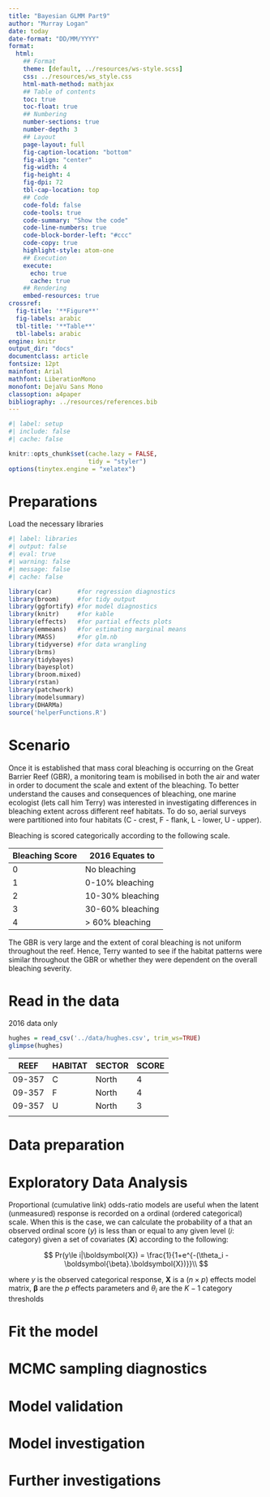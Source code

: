 ```yaml
---
title: "Bayesian GLMM Part9"
author: "Murray Logan"
date: today
date-format: "DD/MM/YYYY"
format: 
  html:
    ## Format
    theme: [default, ../resources/ws-style.scss]
    css: ../resources/ws_style.css
    html-math-method: mathjax
    ## Table of contents
    toc: true
    toc-float: true
    ## Numbering
    number-sections: true
    number-depth: 3
    ## Layout
    page-layout: full
    fig-caption-location: "bottom"
    fig-align: "center"
    fig-width: 4
    fig-height: 4
    fig-dpi: 72
    tbl-cap-location: top
    ## Code
    code-fold: false
    code-tools: true
    code-summary: "Show the code"
    code-line-numbers: true
    code-block-border-left: "#ccc"
    code-copy: true
    highlight-style: atom-one
    ## Execution
    execute:
      echo: true
      cache: true
    ## Rendering
    embed-resources: true
crossref:
  fig-title: '**Figure**'
  fig-labels: arabic
  tbl-title: '**Table**'
  tbl-labels: arabic
engine: knitr
output_dir: "docs"
documentclass: article
fontsize: 12pt
mainfont: Arial
mathfont: LiberationMono
monofont: DejaVu Sans Mono
classoption: a4paper
bibliography: ../resources/references.bib
---
```


```r
#| label: setup
#| include: false
#| cache: false

knitr::opts_chunk$set(cache.lazy = FALSE,
                      tidy = "styler")
options(tinytex.engine = "xelatex")
```


# Preparations

Load the necessary libraries

```r
#| label: libraries
#| output: false
#| eval: true
#| warning: false
#| message: false
#| cache: false

library(car)       #for regression diagnostics
library(broom)     #for tidy output
library(ggfortify) #for model diagnostics
library(knitr)     #for kable
library(effects)   #for partial effects plots
library(emmeans)   #for estimating marginal means
library(MASS)      #for glm.nb
library(tidyverse) #for data wrangling
library(brms)
library(tidybayes)
library(bayesplot)
library(broom.mixed)
library(rstan)
library(patchwork)
library(modelsummary)
library(DHARMa)
source('helperFunctions.R')
```



# Scenario

Once it is established that mass coral bleaching is occurring on the
Great Barrier Reef (GBR), a monitoring team is mobilised in both the
air and water in order to document the scale and extent of the
bleaching. To better understand the causes and consequences of
bleaching, one marine ecologist (lets call him Terry) was interested
in investigating differences in bleaching extent across different reef
habitats. To do so, aerial surveys were partitioned into four habitats
(C - crest, F - flank, L - lower, U - upper).

Bleaching is scored categorically according to the following scale.

| Bleaching Score | 2016 Equates to  |
|-----------------+------------------|
|               0 | No bleaching     |
|               1 | 0-10% bleaching  |
|               2 | 10-30% bleaching |
|               3 | 30-60% bleaching |
|               4 | > 60% bleaching  |

The GBR is very large and the extent of coral bleaching is not uniform
throughout the reef. Hence, Terry wanted to see if the habitat
patterns were similar throughout the GBR or whether they were
dependent on the overall bleaching severity.

# Read in the data

2016 data only

```r
hughes = read_csv('../data/hughes.csv', trim_ws=TRUE)
glimpse(hughes)
```

| REEF   | HABITAT | SECTOR | SCORE |
|--------|---------|--------|-------|
| 09-357 | C       | North  | 4     |
| 09-357 | F       | North  | 4     |
| 09-357 | U       | North  | 3     |
|        |         |        |       |


# Data preparation


# Exploratory Data Analysis

Proportional (cumulative link) odds-ratio models are useful when the latent
(unmeasured) response is recorded on a ordinal (ordered categorical) scale.
When this is the case, we can calculate the probability of a that an observed
ordinal score ($y$) is less than or equal to any given level ($i$: category) given a set of
covariates ($\boldsymbol{X}$) according to the following:

$$ Pr(y\le i|\boldsymbol{X}) =
\frac{1}{1+e^{-(\theta_i - \boldsymbol{\beta}.\boldsymbol{X})}}\\ $$

where $y$ is the observed categorical response, $\boldsymbol{X}$ is a ($n \times
p$) effects model matrix, $\boldsymbol{\beta}$ are the $p$ effects parameters
and $\theta_i$ are the $K-1$ category thresholds




# Fit the model

::: {.panel-tabset}


:::

# MCMC sampling diagnostics

::: {.panel-tabset}


:::

# Model validation 

::: {.panel-tabset}


:::

# Model investigation 

::: {.panel-tabset}


:::




# Further investigations 

::: {.panel-tabset}

:::





